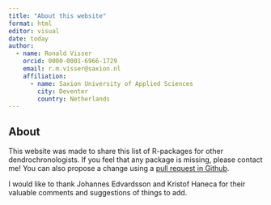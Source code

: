 ```yaml
---
title: "About this website"
format: html
editor: visual
date: today
author:
  - name: Ronald Visser
    orcid: 0000-0001-6966-1729
    email: r.m.visser@saxion.nl
    affiliation: 
      - name: Saxion University of Applied Sciences
        city: Deventer
        country: Netherlands
---
```


## About

This website was made to share this list of R-packages for other dendrochronologists. If you feel that any package is missing, please contact me! You can also propose a change using a [pull request in Github](https://github.com/RonaldVisser/Dendro_R/pulls).

I would like to thank Johannes Edvardsson and Kristof Haneca for their valuable comments and suggestions of things to add.
